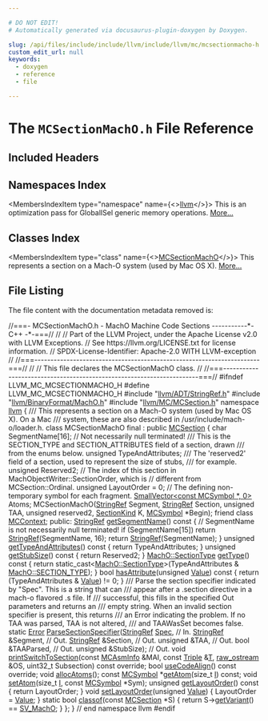 ```yaml
---

# DO NOT EDIT!
# Automatically generated via docusaurus-plugin-doxygen by Doxygen.

slug: /api/files/include/include/llvm/include/llvm/mc/mcsectionmacho-h
custom_edit_url: null
keywords:
  - doxygen
  - reference
  - file

---
```





# The `MCSectionMachO.h` File Reference

<DoxygenPage pluginConfig={pluginConfig}>



## Included Headers

<IncludesList>
<IncludesListItem
  filePath="llvm/ADT/StringRef.h"
  permalink="/docs/api/files/include/include/llvm/include/llvm/adt/stringref-h"
  isLocal="true" />
<IncludesListItem
  filePath="llvm/BinaryFormat/MachO.h"
  permalink="/docs/api/files/include/include/llvm/include/llvm/binaryformat/macho-h"
  isLocal="true" />
<IncludesListItem
  filePath="llvm/MC/MCSection.h"
  permalink="/docs/api/files/include/include/llvm/include/llvm/mc/mcsection-h"
  isLocal="true" />
</IncludesList>

## Namespaces Index

<MembersIndex>

<MembersIndexItem
  type="namespace"
  name={<><a href="/docs/api/namespaces/llvm">llvm</a></>}>
This is an optimization pass for GlobalISel generic memory operations. <a href="/docs/api/namespaces/llvm/#details">More...</a>
</MembersIndexItem>

</MembersIndex>

## Classes Index

<MembersIndex>

<MembersIndexItem
  type="class"
  name={<><a href="/docs/api/classes/llvm/mcsectionmacho">MCSectionMachO</a></>}>
This represents a section on a Mach-O system (used by Mac OS X). <a href="/docs/api/classes/llvm/mcsectionmacho/#details">More...</a>
</MembersIndexItem>

</MembersIndex>


## File Listing

The file content with the documentation metadata removed is:

<ProgramListing>

<Link id="l00001" /><CodeLine lineNumber="1"><Highlight kind="comment">//===- MCSectionMachO.h - MachO Machine Code Sections -----------&#42;- C++ -&#42;-===//</Highlight><Highlight kind="normal"></Highlight></CodeLine>
<Link id="l00002" /><CodeLine lineNumber="2"><Highlight kind="normal"></Highlight><Highlight kind="comment">//</Highlight><Highlight kind="normal"></Highlight></CodeLine>
<Link id="l00003" /><CodeLine lineNumber="3"><Highlight kind="normal"></Highlight><Highlight kind="comment">// Part of the LLVM Project, under the Apache License v2.0 with LLVM Exceptions.</Highlight><Highlight kind="normal"></Highlight></CodeLine>
<Link id="l00004" /><CodeLine lineNumber="4"><Highlight kind="normal"></Highlight><Highlight kind="comment">// See https://llvm.org/LICENSE.txt for license information.</Highlight><Highlight kind="normal"></Highlight></CodeLine>
<Link id="l00005" /><CodeLine lineNumber="5"><Highlight kind="normal"></Highlight><Highlight kind="comment">// SPDX-License-Identifier: Apache-2.0 WITH LLVM-exception</Highlight><Highlight kind="normal"></Highlight></CodeLine>
<Link id="l00006" /><CodeLine lineNumber="6"><Highlight kind="normal"></Highlight><Highlight kind="comment">//</Highlight><Highlight kind="normal"></Highlight></CodeLine>
<Link id="l00007" /><CodeLine lineNumber="7"><Highlight kind="normal"></Highlight><Highlight kind="comment">//===----------------------------------------------------------------------===//</Highlight><Highlight kind="normal"></Highlight></CodeLine>
<Link id="l00008" /><CodeLine lineNumber="8"><Highlight kind="normal"></Highlight><Highlight kind="comment">//</Highlight><Highlight kind="normal"></Highlight></CodeLine>
<Link id="l00009" /><CodeLine lineNumber="9"><Highlight kind="normal"></Highlight><Highlight kind="comment">// This file declares the MCSectionMachO class.</Highlight><Highlight kind="normal"></Highlight></CodeLine>
<Link id="l00010" /><CodeLine lineNumber="10"><Highlight kind="normal"></Highlight><Highlight kind="comment">//</Highlight><Highlight kind="normal"></Highlight></CodeLine>
<Link id="l00011" /><CodeLine lineNumber="11"><Highlight kind="normal"></Highlight><Highlight kind="comment">//===----------------------------------------------------------------------===//</Highlight><Highlight kind="normal"></Highlight></CodeLine>
<Link id="l00012" /><CodeLine lineNumber="12"><Highlight kind="normal"></Highlight></CodeLine>
<Link id="l00013" /><CodeLine lineNumber="13"><Highlight kind="normal"></Highlight><Highlight kind="preprocessor">#ifndef LLVM&#95;MC&#95;MCSECTIONMACHO&#95;H</Highlight><Highlight kind="normal"></Highlight></CodeLine>
<Link id="l00014" /><CodeLine lineNumber="14"><Highlight kind="normal"></Highlight><Highlight kind="preprocessor">#define LLVM&#95;MC&#95;MCSECTIONMACHO&#95;H</Highlight><Highlight kind="normal"></Highlight></CodeLine>
<Link id="l00015" /><CodeLine lineNumber="15"><Highlight kind="normal"></Highlight></CodeLine>
<Link id="l00016" /><CodeLine lineNumber="16"><Highlight kind="normal"></Highlight><Highlight kind="preprocessor">#include &quot;<a href="/docs/api/files/include/include/llvm/include/llvm/adt/stringref-h">llvm/ADT/StringRef.h</a>&quot;</Highlight><Highlight kind="normal"></Highlight></CodeLine>
<Link id="l00017" /><CodeLine lineNumber="17"><Highlight kind="normal"></Highlight><Highlight kind="preprocessor">#include &quot;<a href="/docs/api/files/include/include/llvm/include/llvm/binaryformat/macho-h">llvm/BinaryFormat/MachO.h</a>&quot;</Highlight><Highlight kind="normal"></Highlight></CodeLine>
<Link id="l00018" /><CodeLine lineNumber="18"><Highlight kind="normal"></Highlight><Highlight kind="preprocessor">#include &quot;<a href="/docs/api/files/include/include/llvm/include/llvm/mc/mcsection-h">llvm/MC/MCSection.h</a>&quot;</Highlight><Highlight kind="normal"></Highlight></CodeLine>
<Link id="l00019" /><CodeLine lineNumber="19"><Highlight kind="normal"></Highlight></CodeLine>
<Link id="l00020" /><CodeLine lineNumber="20"><Highlight kind="normal"></Highlight><Highlight kind="keyword">namespace </Highlight><Highlight kind="normal"><a href="/docs/api/namespaces/llvm">llvm</a> &#123;</Highlight></CodeLine>
<Link id="l00021" /><CodeLine lineNumber="21"><Highlight kind="normal"></Highlight><Highlight kind="comment"></Highlight></CodeLine>
<Link id="l00022" /><CodeLine lineNumber="22"><Highlight kind="comment">/// This represents a section on a Mach-O system (used by Mac OS X).  On a Mac</Highlight></CodeLine>
<Link id="l00023" /><CodeLine lineNumber="23"><Highlight kind="comment">/// system, these are also described in /usr/include/mach-o/loader.h.</Highlight><Highlight kind="normal"></Highlight></CodeLine>
<Link id="l00024" /><CodeLine lineNumber="24" lineLink="/docs/api/classes/llvm/mcsectionmacho"><Highlight kind="normal"></Highlight><Highlight kind="keyword">class </Highlight><Highlight kind="normal">MCSectionMachO final : </Highlight><Highlight kind="keyword">public</Highlight><Highlight kind="normal"> <a href="/docs/api/classes/llvm/mcsection/#ad2c130ecb0e15e740bfad7eb61eb061e">MCSection</a> &#123;</Highlight></CodeLine>
<Link id="l00025" /><CodeLine lineNumber="25"><Highlight kind="normal">  </Highlight><Highlight kind="keywordtype">char</Highlight><Highlight kind="normal"> SegmentName&#91;16&#93;;  </Highlight><Highlight kind="comment">// Not necessarily null terminated!</Highlight><Highlight kind="normal"></Highlight></CodeLine>
<Link id="l00026" /><CodeLine lineNumber="26"><Highlight kind="normal"></Highlight><Highlight kind="comment"></Highlight></CodeLine>
<Link id="l00027" /><CodeLine lineNumber="27"><Highlight kind="comment">  /// This is the SECTION&#95;TYPE and SECTION&#95;ATTRIBUTES field of a section, drawn</Highlight></CodeLine>
<Link id="l00028" /><CodeLine lineNumber="28"><Highlight kind="comment">  /// from the enums below.</Highlight><Highlight kind="normal"></Highlight></CodeLine>
<Link id="l00029" /><CodeLine lineNumber="29"><Highlight kind="normal">  </Highlight><Highlight kind="keywordtype">unsigned</Highlight><Highlight kind="normal"> TypeAndAttributes;</Highlight></CodeLine>
<Link id="l00030" /><CodeLine lineNumber="30"><Highlight kind="normal"></Highlight><Highlight kind="comment"></Highlight></CodeLine>
<Link id="l00031" /><CodeLine lineNumber="31"><Highlight kind="comment">  /// The &#39;reserved2&#39; field of a section, used to represent the size of stubs,</Highlight></CodeLine>
<Link id="l00032" /><CodeLine lineNumber="32"><Highlight kind="comment">  /// for example.</Highlight><Highlight kind="normal"></Highlight></CodeLine>
<Link id="l00033" /><CodeLine lineNumber="33"><Highlight kind="normal">  </Highlight><Highlight kind="keywordtype">unsigned</Highlight><Highlight kind="normal"> Reserved2;</Highlight></CodeLine>
<Link id="l00034" /><CodeLine lineNumber="34"><Highlight kind="normal"></Highlight></CodeLine>
<Link id="l00035" /><CodeLine lineNumber="35"><Highlight kind="normal">  </Highlight><Highlight kind="comment">// The index of this section in MachObjectWriter::SectionOrder, which is</Highlight><Highlight kind="normal"></Highlight></CodeLine>
<Link id="l00036" /><CodeLine lineNumber="36"><Highlight kind="normal">  </Highlight><Highlight kind="comment">// different from MCSection::Ordinal.</Highlight><Highlight kind="normal"></Highlight></CodeLine>
<Link id="l00037" /><CodeLine lineNumber="37"><Highlight kind="normal">  </Highlight><Highlight kind="keywordtype">unsigned</Highlight><Highlight kind="normal"> LayoutOrder = 0;</Highlight></CodeLine>
<Link id="l00038" /><CodeLine lineNumber="38"><Highlight kind="normal"></Highlight></CodeLine>
<Link id="l00039" /><CodeLine lineNumber="39"><Highlight kind="normal">  </Highlight><Highlight kind="comment">// The defining non-temporary symbol for each fragment.</Highlight><Highlight kind="normal"></Highlight></CodeLine>
<Link id="l00040" /><CodeLine lineNumber="40"><Highlight kind="normal">  <a href="/docs/api/classes/llvm/smallvector">SmallVector&lt;const MCSymbol &#42;, 0&gt;</a> Atoms;</Highlight></CodeLine>
<Link id="l00041" /><CodeLine lineNumber="41"><Highlight kind="normal"></Highlight></CodeLine>
<Link id="l00042" /><CodeLine lineNumber="42"><Highlight kind="normal">  MCSectionMachO(<a href="/docs/api/classes/llvm/stringref">StringRef</a> Segment, <a href="/docs/api/classes/llvm/stringref">StringRef</a> Section, </Highlight><Highlight kind="keywordtype">unsigned</Highlight><Highlight kind="normal"> TAA,</Highlight></CodeLine>
<Link id="l00043" /><CodeLine lineNumber="43"><Highlight kind="normal">                 </Highlight><Highlight kind="keywordtype">unsigned</Highlight><Highlight kind="normal"> reserved2, <a href="/docs/api/classes/llvm/sectionkind">SectionKind</a> K, <a href="/docs/api/classes/llvm/mcsymbol">MCSymbol</a> &#42;Begin);</Highlight></CodeLine>
<Link id="l00044" /><CodeLine lineNumber="44" lineLink="/docs/api/classes/llvm/mcsectionmacho/#a7862d2f746209c16291d7139dab55e00"><Highlight kind="normal">  </Highlight><Highlight kind="keyword">friend</Highlight><Highlight kind="normal"> </Highlight><Highlight kind="keyword">class </Highlight><Highlight kind="normal"><a href="/docs/api/classes/llvm/mcsectionmacho/#a7862d2f746209c16291d7139dab55e00">MCContext</a>;</Highlight></CodeLine>
<Link id="l00045" /><CodeLine lineNumber="45"><Highlight kind="normal"></Highlight><Highlight kind="keyword">public</Highlight><Highlight kind="normal">:</Highlight></CodeLine>
<Link id="l00046" /><CodeLine lineNumber="46"><Highlight kind="normal"></Highlight></CodeLine>
<Link id="l00047" /><CodeLine lineNumber="47" lineLink="/docs/api/classes/llvm/mcsectionmacho/#a3daa3b8dd38ee3a426a6f83bb3cac0d2"><Highlight kind="normal">  <a href="/docs/api/classes/llvm/stringref">StringRef</a> <a href="/docs/api/classes/llvm/mcsectionmacho/#a3daa3b8dd38ee3a426a6f83bb3cac0d2">getSegmentName</a>()</Highlight><Highlight kind="keyword"> const </Highlight><Highlight kind="normal">&#123;</Highlight></CodeLine>
<Link id="l00048" /><CodeLine lineNumber="48"><Highlight kind="normal">    </Highlight><Highlight kind="comment">// SegmentName is not necessarily null terminated!</Highlight><Highlight kind="normal"></Highlight></CodeLine>
<Link id="l00049" /><CodeLine lineNumber="49"><Highlight kind="normal">    </Highlight><Highlight kind="keywordflow">if</Highlight><Highlight kind="normal"> (SegmentName&#91;15&#93;)</Highlight></CodeLine>
<Link id="l00050" /><CodeLine lineNumber="50"><Highlight kind="normal">      </Highlight><Highlight kind="keywordflow">return</Highlight><Highlight kind="normal"> <a href="/docs/api/classes/llvm/stringref">StringRef</a>(SegmentName, 16);</Highlight></CodeLine>
<Link id="l00051" /><CodeLine lineNumber="51"><Highlight kind="normal">    </Highlight><Highlight kind="keywordflow">return</Highlight><Highlight kind="normal"> <a href="/docs/api/classes/llvm/stringref">StringRef</a>(SegmentName);</Highlight></CodeLine>
<Link id="l00052" /><CodeLine lineNumber="52"><Highlight kind="normal">  &#125;</Highlight></CodeLine>
<Link id="l00053" /><CodeLine lineNumber="53"><Highlight kind="normal"></Highlight></CodeLine>
<Link id="l00054" /><CodeLine lineNumber="54" lineLink="/docs/api/classes/llvm/mcsectionmacho/#ac0040086fb7002dc0a8a8fca7c388f02"><Highlight kind="normal">  </Highlight><Highlight kind="keywordtype">unsigned</Highlight><Highlight kind="normal"> <a href="/docs/api/classes/llvm/mcsectionmacho/#ac0040086fb7002dc0a8a8fca7c388f02">getTypeAndAttributes</a>()</Highlight><Highlight kind="keyword"> const </Highlight><Highlight kind="normal">&#123; </Highlight><Highlight kind="keywordflow">return</Highlight><Highlight kind="normal"> TypeAndAttributes; &#125;</Highlight></CodeLine>
<Link id="l00055" /><CodeLine lineNumber="55" lineLink="/docs/api/classes/llvm/mcsectionmacho/#aea94e3423a1333226055af9dbc650050"><Highlight kind="normal">  </Highlight><Highlight kind="keywordtype">unsigned</Highlight><Highlight kind="normal"> <a href="/docs/api/classes/llvm/mcsectionmacho/#aea94e3423a1333226055af9dbc650050">getStubSize</a>()</Highlight><Highlight kind="keyword"> const </Highlight><Highlight kind="normal">&#123; </Highlight><Highlight kind="keywordflow">return</Highlight><Highlight kind="normal"> Reserved2; &#125;</Highlight></CodeLine>
<Link id="l00056" /><CodeLine lineNumber="56"><Highlight kind="normal"></Highlight></CodeLine>
<Link id="l00057" /><CodeLine lineNumber="57" lineLink="/docs/api/classes/llvm/mcsectionmacho/#a2f530d6116df447fdadb8ef67239cd4e"><Highlight kind="normal">  <a href="/docs/api/namespaces/llvm/macho/#a48b52b2439385a6f96a6e50defb27409">MachO::SectionType</a> <a href="/docs/api/classes/llvm/mcsectionmacho/#a2f530d6116df447fdadb8ef67239cd4e">getType</a>()</Highlight><Highlight kind="keyword"> const </Highlight><Highlight kind="normal">&#123;</Highlight></CodeLine>
<Link id="l00058" /><CodeLine lineNumber="58"><Highlight kind="normal">    </Highlight><Highlight kind="keywordflow">return</Highlight><Highlight kind="normal"> </Highlight><Highlight kind="keyword">static&#95;cast&lt;</Highlight><Highlight kind="normal"><a href="/docs/api/namespaces/llvm/macho/#a48b52b2439385a6f96a6e50defb27409">MachO::SectionType</a></Highlight><Highlight kind="keyword">&gt;</Highlight><Highlight kind="normal">(TypeAndAttributes &amp;</Highlight></CodeLine>
<Link id="l00059" /><CodeLine lineNumber="59"><Highlight kind="normal">                                           <a href="/docs/api/namespaces/llvm/macho/#a03740c22238cbe574a5d3aaf3cd5d198afcc0f8ee030bc9729199d678956638b3">MachO::SECTION&#95;TYPE</a>);</Highlight></CodeLine>
<Link id="l00060" /><CodeLine lineNumber="60"><Highlight kind="normal">  &#125;</Highlight></CodeLine>
<Link id="l00061" /><CodeLine lineNumber="61" lineLink="/docs/api/classes/llvm/mcsectionmacho/#ac857b3db4ba0094058d536d4938d6fda"><Highlight kind="normal">  </Highlight><Highlight kind="keywordtype">bool</Highlight><Highlight kind="normal"> <a href="/docs/api/classes/llvm/mcsectionmacho/#ac857b3db4ba0094058d536d4938d6fda">hasAttribute</a>(</Highlight><Highlight kind="keywordtype">unsigned</Highlight><Highlight kind="normal"> <a href="/docs/api/classes/llvm/value">Value</a>)</Highlight><Highlight kind="keyword"> const </Highlight><Highlight kind="normal">&#123;</Highlight></CodeLine>
<Link id="l00062" /><CodeLine lineNumber="62"><Highlight kind="normal">    </Highlight><Highlight kind="keywordflow">return</Highlight><Highlight kind="normal"> (TypeAndAttributes &amp; <a href="/docs/api/classes/llvm/value">Value</a>) != 0;</Highlight></CodeLine>
<Link id="l00063" /><CodeLine lineNumber="63"><Highlight kind="normal">  &#125;</Highlight></CodeLine>
<Link id="l00064" /><CodeLine lineNumber="64"><Highlight kind="normal"></Highlight><Highlight kind="comment"></Highlight></CodeLine>
<Link id="l00065" /><CodeLine lineNumber="65"><Highlight kind="comment">  /// Parse the section specifier indicated by &quot;Spec&quot;. This is a string that can</Highlight></CodeLine>
<Link id="l00066" /><CodeLine lineNumber="66"><Highlight kind="comment">  /// appear after a .section directive in a mach-o flavored .s file.  If</Highlight></CodeLine>
<Link id="l00067" /><CodeLine lineNumber="67"><Highlight kind="comment">  /// successful, this fills in the specified Out parameters and returns an</Highlight></CodeLine>
<Link id="l00068" /><CodeLine lineNumber="68"><Highlight kind="comment">  /// empty string.  When an invalid section specifier is present, this returns</Highlight></CodeLine>
<Link id="l00069" /><CodeLine lineNumber="69"><Highlight kind="comment">  /// an Error indicating the problem. If no TAA was parsed, TAA is not altered,</Highlight></CodeLine>
<Link id="l00070" /><CodeLine lineNumber="70"><Highlight kind="comment">  /// and TAAWasSet becomes false.</Highlight><Highlight kind="normal"></Highlight></CodeLine>
<Link id="l00071" /><CodeLine lineNumber="71"><Highlight kind="normal">  </Highlight><Highlight kind="keyword">static</Highlight><Highlight kind="normal"> <a href="/docs/api/classes/llvm/error">Error</a> <a href="/docs/api/classes/llvm/mcsectionmacho/#a1ea0b527a25e96bb74c8217704b22a07">ParseSectionSpecifier</a>(<a href="/docs/api/classes/llvm/stringref">StringRef</a> <a href="/docs/api/structs/llvm/spec">Spec</a>,      </Highlight><Highlight kind="comment">// In.</Highlight><Highlight kind="normal"></Highlight></CodeLine>
<Link id="l00072" /><CodeLine lineNumber="72"><Highlight kind="normal">                                     <a href="/docs/api/classes/llvm/stringref">StringRef</a> &amp;Segment,  </Highlight><Highlight kind="comment">// Out.</Highlight><Highlight kind="normal"></Highlight></CodeLine>
<Link id="l00073" /><CodeLine lineNumber="73"><Highlight kind="normal">                                     <a href="/docs/api/classes/llvm/stringref">StringRef</a> &amp;Section,  </Highlight><Highlight kind="comment">// Out.</Highlight><Highlight kind="normal"></Highlight></CodeLine>
<Link id="l00074" /><CodeLine lineNumber="74"><Highlight kind="normal">                                     </Highlight><Highlight kind="keywordtype">unsigned</Highlight><Highlight kind="normal"> &amp;TAA,       </Highlight><Highlight kind="comment">// Out.</Highlight><Highlight kind="normal"></Highlight></CodeLine>
<Link id="l00075" /><CodeLine lineNumber="75"><Highlight kind="normal">                                     </Highlight><Highlight kind="keywordtype">bool</Highlight><Highlight kind="normal"> &amp;TAAParsed,     </Highlight><Highlight kind="comment">// Out.</Highlight><Highlight kind="normal"></Highlight></CodeLine>
<Link id="l00076" /><CodeLine lineNumber="76"><Highlight kind="normal">                                     </Highlight><Highlight kind="keywordtype">unsigned</Highlight><Highlight kind="normal"> &amp;StubSize); </Highlight><Highlight kind="comment">// Out.</Highlight><Highlight kind="normal"></Highlight></CodeLine>
<Link id="l00077" /><CodeLine lineNumber="77"><Highlight kind="normal"></Highlight></CodeLine>
<Link id="l00078" /><CodeLine lineNumber="78"><Highlight kind="normal">  </Highlight><Highlight kind="keywordtype">void</Highlight><Highlight kind="normal"> <a href="/docs/api/classes/llvm/mcsectionmacho/#adaebfb20a6b5145fda04f26aa65a47ae">printSwitchToSection</a>(</Highlight><Highlight kind="keyword">const</Highlight><Highlight kind="normal"> <a href="/docs/api/classes/llvm/mcasminfo">MCAsmInfo</a> &amp;MAI, </Highlight><Highlight kind="keyword">const</Highlight><Highlight kind="normal"> <a href="/docs/api/classes/llvm/triple">Triple</a> &amp;<a href="/docs/api/files/lib/lib/target/lib/target/mips/mips16isellowering-cpp/#a0acb682b8260ab1c60b918599864e2e5">T</a>,</Highlight></CodeLine>
<Link id="l00079" /><CodeLine lineNumber="79"><Highlight kind="normal">                            <a href="/docs/api/classes/llvm/raw-ostream">raw&#95;ostream</a> &amp;OS,</Highlight></CodeLine>
<Link id="l00080" /><CodeLine lineNumber="80"><Highlight kind="normal">                            uint32&#95;t Subsection) </Highlight><Highlight kind="keyword">const override</Highlight><Highlight kind="normal">;</Highlight></CodeLine>
<Link id="l00081" /><CodeLine lineNumber="81"><Highlight kind="normal">  </Highlight><Highlight kind="keywordtype">bool</Highlight><Highlight kind="normal"> <a href="/docs/api/classes/llvm/mcsectionmacho/#a9b926924b0e9206ee54c25ceab6bdadd">useCodeAlign</a>() </Highlight><Highlight kind="keyword">const override</Highlight><Highlight kind="normal">;</Highlight></CodeLine>
<Link id="l00082" /><CodeLine lineNumber="82"><Highlight kind="normal"></Highlight></CodeLine>
<Link id="l00083" /><CodeLine lineNumber="83"><Highlight kind="normal">  </Highlight><Highlight kind="keywordtype">void</Highlight><Highlight kind="normal"> <a href="/docs/api/classes/llvm/mcsectionmacho/#a8afbb5dfa522ea740721a0b001ba51cb">allocAtoms</a>();</Highlight></CodeLine>
<Link id="l00084" /><CodeLine lineNumber="84"><Highlight kind="normal">  </Highlight><Highlight kind="keyword">const</Highlight><Highlight kind="normal"> <a href="/docs/api/classes/llvm/mcsymbol">MCSymbol</a> &#42;<a href="/docs/api/classes/llvm/mcsectionmacho/#a675536cb781344d9c70b6e7e4f8d411a">getAtom</a>(</Highlight><Highlight kind="keywordtype">size&#95;t</Highlight><Highlight kind="normal"> <a href="/docs/api/files/lib/lib/support/md5-cpp/#ac0eafdc9ee161b71e7af98af736952fd">I</a>) </Highlight><Highlight kind="keyword">const</Highlight><Highlight kind="normal">;</Highlight></CodeLine>
<Link id="l00085" /><CodeLine lineNumber="85"><Highlight kind="normal">  </Highlight><Highlight kind="keywordtype">void</Highlight><Highlight kind="normal"> <a href="/docs/api/classes/llvm/mcsectionmacho/#a3193be17f8e456167a77a550b7af9a48">setAtom</a>(</Highlight><Highlight kind="keywordtype">size&#95;t</Highlight><Highlight kind="normal"> <a href="/docs/api/files/lib/lib/support/md5-cpp/#ac0eafdc9ee161b71e7af98af736952fd">I</a>, </Highlight><Highlight kind="keyword">const</Highlight><Highlight kind="normal"> <a href="/docs/api/classes/llvm/mcsymbol">MCSymbol</a> &#42;Sym);</Highlight></CodeLine>
<Link id="l00086" /><CodeLine lineNumber="86"><Highlight kind="normal"></Highlight></CodeLine>
<Link id="l00087" /><CodeLine lineNumber="87" lineLink="/docs/api/classes/llvm/mcsectionmacho/#aa9924b82c9e99eadd5770f45cf56ad36"><Highlight kind="normal">  </Highlight><Highlight kind="keywordtype">unsigned</Highlight><Highlight kind="normal"> <a href="/docs/api/classes/llvm/mcsectionmacho/#aa9924b82c9e99eadd5770f45cf56ad36">getLayoutOrder</a>()</Highlight><Highlight kind="keyword"> const </Highlight><Highlight kind="normal">&#123; </Highlight><Highlight kind="keywordflow">return</Highlight><Highlight kind="normal"> LayoutOrder; &#125;</Highlight></CodeLine>
<Link id="l00088" /><CodeLine lineNumber="88" lineLink="/docs/api/classes/llvm/mcsectionmacho/#abd7a8a680b0f6e156da6b35fca896cb3"><Highlight kind="normal">  </Highlight><Highlight kind="keywordtype">void</Highlight><Highlight kind="normal"> <a href="/docs/api/classes/llvm/mcsectionmacho/#abd7a8a680b0f6e156da6b35fca896cb3">setLayoutOrder</a>(</Highlight><Highlight kind="keywordtype">unsigned</Highlight><Highlight kind="normal"> <a href="/docs/api/classes/llvm/value">Value</a>) &#123; LayoutOrder = <a href="/docs/api/classes/llvm/value">Value</a>; &#125;</Highlight></CodeLine>
<Link id="l00089" /><CodeLine lineNumber="89"><Highlight kind="normal"></Highlight></CodeLine>
<Link id="l00090" /><CodeLine lineNumber="90" lineLink="/docs/api/classes/llvm/mcsectionmacho/#ad10116482e7a563e3eed9f06cdafa098"><Highlight kind="normal">  </Highlight><Highlight kind="keyword">static</Highlight><Highlight kind="normal"> </Highlight><Highlight kind="keywordtype">bool</Highlight><Highlight kind="normal"> <a href="/docs/api/classes/llvm/mcsectionmacho/#ad10116482e7a563e3eed9f06cdafa098">classof</a>(</Highlight><Highlight kind="keyword">const</Highlight><Highlight kind="normal"> <a href="/docs/api/classes/llvm/mcsection/#ad2c130ecb0e15e740bfad7eb61eb061e">MCSection</a> &#42;S) &#123;</Highlight></CodeLine>
<Link id="l00091" /><CodeLine lineNumber="91"><Highlight kind="normal">    </Highlight><Highlight kind="keywordflow">return</Highlight><Highlight kind="normal"> S-&gt;<a href="/docs/api/classes/llvm/mcsection/#a2337a53a051cfed7b9fc29a4eb1e5f1c">getVariant</a>() == <a href="/docs/api/classes/llvm/mcsection/#afecf7c84b079ea5c169f71b6c06ece98a55ed9b1dac938f496436528db3576783">SV&#95;MachO</a>;</Highlight></CodeLine>
<Link id="l00092" /><CodeLine lineNumber="92"><Highlight kind="normal">  &#125;</Highlight></CodeLine>
<Link id="l00093" /><CodeLine lineNumber="93"><Highlight kind="normal">&#125;;</Highlight></CodeLine>
<Link id="l00094" /><CodeLine lineNumber="94"><Highlight kind="normal"></Highlight></CodeLine>
<Link id="l00095" /><CodeLine lineNumber="95"><Highlight kind="normal">&#125; </Highlight><Highlight kind="comment">// end namespace llvm</Highlight><Highlight kind="normal"></Highlight></CodeLine>
<Link id="l00096" /><CodeLine lineNumber="96"><Highlight kind="normal"></Highlight></CodeLine>
<Link id="l00097" /><CodeLine lineNumber="97"><Highlight kind="normal"></Highlight><Highlight kind="preprocessor">#endif</Highlight></CodeLine>

</ProgramListing>

</DoxygenPage>
